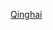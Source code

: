 {{asbox
| image     = China Qinghai.svg
| pix       = 40x30
| subject   = 
| qualifier = 與[[青海]]相關
| category  = 青海小作品
| tempsort  =  Qinghai
| name      = Template:Qinghai-stub
}}<noinclude>
[[Category:中國地理小作品模板|Qinghai]]
</noinclude>